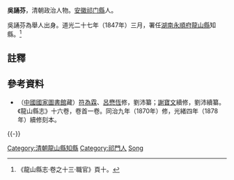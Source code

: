 '''吳誦芬'''，清朝政治人物。[[安徽|安徽]][[祁门縣|祁门縣]]人。

吳誦芬為舉人出身。道光二十七年（1847年）三月，署任[[湖南|湖南]][[永順府|永順府]][[龍山縣|龍山縣]]知縣。<ref>《龍山縣志·卷之十三·職官》頁十。</ref>

==註釋==
{{reflist}}

==參考資料==
*（[[中國國家圖書館|中國國家圖書館]]藏）[[符為霖|符為霖]]、[[呂懋恆|呂懋恆]]修，劉沛纂；[[謝寶文|謝寶文]]續修，劉沛續纂。《龍山縣志》十六卷，卷首一卷。同治九年（1870年）修，光緒四年（1878年）續修刻本。

{{-}}
{{start box}}
{{s-off}}
{{succession box|[[李訓方|李訓方]]|[[雷崶|雷崶]]|[[湖南|湖南]][[永順府|永順府]][[龍山縣|龍山縣]][[知縣|知縣]]（[[龍山縣知縣列表|列表]]）|<small>道光二十七年（1847年）三月署任</small>}}
{{end box}}

{{DEFAULTSORT:Wu吳}}
[[Category:清朝龍山縣知縣|Category:清朝龍山縣知縣]]
[[Category:祁門人|Category:祁門人]]
[[Category:吳姓|Song]]